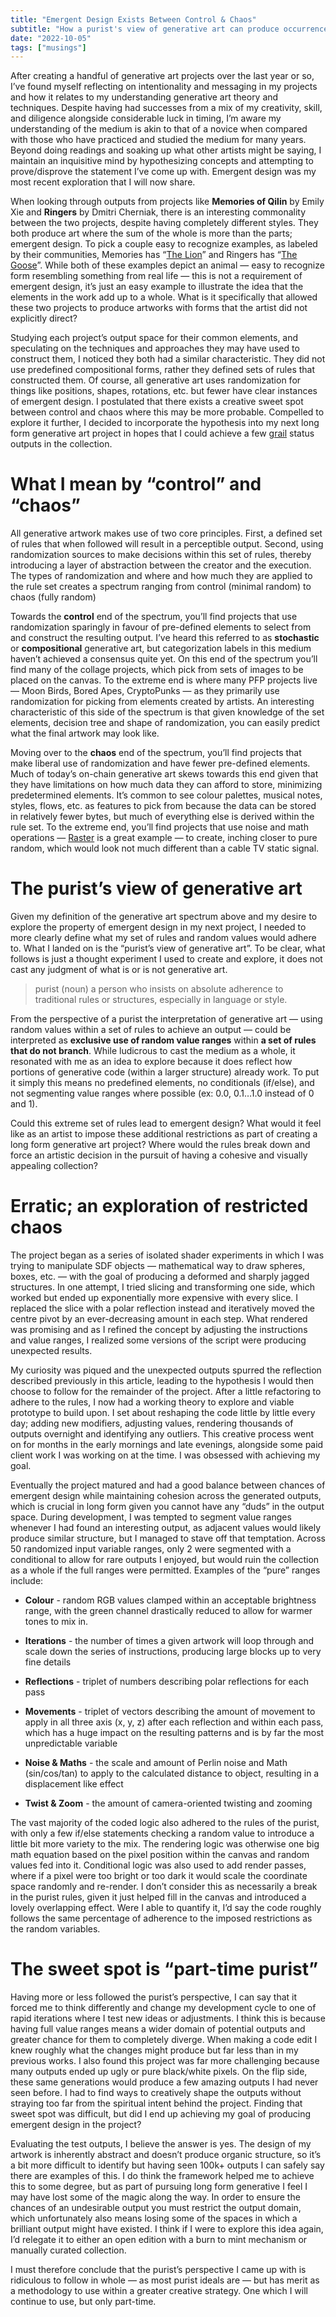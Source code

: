 ```yaml
---
title: "Emergent Design Exists Between Control & Chaos"
subtitle: "How a purist's view of generative art can produce occurrences of emergent design."
date: "2022-10-05"
tags: ["musings"]
---
```


After creating a handful of generative art projects over the last year or so, I’ve found myself reflecting on intentionality and messaging in my projects and how it relates to my understanding generative art theory and techniques. Despite having had successes from a mix of my creativity, skill, and diligence alongside considerable luck in timing, I’m aware my understanding of the medium is akin to that of a novice when compared with those who have practiced and studied the medium for many years. Beyond doing readings and soaking up what other artists might be saying, I maintain an inquisitive mind by hypothesizing concepts and attempting to prove/disprove the statement I’ve come up with. Emergent design was my most recent exploration that I will now share.

<ImageEmbed src="erratic-oob-A.jpg" alt="Erratic Out of Bounds" />

When looking through outputs from projects like **Memories of Qilin** by Emily Xie and **Ringers** by Dmitri Cherniak, there is an interesting commonality between the two projects, despite having completely different styles. They both produce art where the sum of the whole is more than the parts; emergent design. To pick a couple easy to recognize examples, as labeled by their communities, Memories has “[The Lion](https://www.artblocks.io/collections/curated/projects/0xa7d8d9ef8d8ce8992df33d8b8cf4aebabd5bd270/282/tokens/282000808)” and Ringers has “[The Goose](https://www.artblocks.io/collections/curated/projects/0xa7d8d9ef8d8ce8992df33d8b8cf4aebabd5bd270/13/tokens/13000879)”. While both of these examples depict an animal — easy to recognize form resembling something from real life — this is not a requirement of emergent design, it’s just an easy example to illustrate the idea that the elements in the work add up to a whole. What is it specifically that allowed these two projects to produce artworks with forms that the artist did not explicitly direct?

Studying each project’s output space for their common elements, and speculating on the techniques and approaches they may have used to construct them, I noticed they both had a similar characteristic. They did not use predefined compositional forms, rather they defined sets of rules that constructed them. Of course, all generative art uses randomization for things like positions, shapes, rotations, etc. but fewer have clear instances of emergent design. I postulated that there exists a creative sweet spot between control and chaos where this may be more probable. Compelled to explore it further, I decided to incorporate the hypothesis into my next long form generative art project in hopes that I could achieve a few [grail](https://showups.io/web3-dictionary/grail/) status outputs in the collection.

# What I mean by “control” and “chaos”

All generative artwork makes use of two core principles. First, a defined set of rules that when followed will result in a perceptible output. Second, using randomization sources to make decisions within this set of rules, thereby introducing a layer of abstraction between the creator and the execution. The types of randomization and where and how much they are applied to the rule set creates a spectrum ranging from control (minimal random) to chaos (fully random)

<ImageEmbed src="proof-of-pep-1620.jpg" alt="Proof of Pepe #1620" />

Towards the **control** end of the spectrum, you’ll find projects that use randomization sparingly in favour of pre-defined elements to select from and construct the resulting output. I’ve heard this referred to as **stochastic** or **compositional** generative art, but categorization labels in this medium haven’t achieved a consensus quite yet. On this end of the spectrum you’ll find many of the collage projects, which pick from sets of images to be placed on the canvas. To the extreme end is where many PFP projects live — Moon Birds, Bored Apes, CryptoPunks — as they primarily use randomization for picking from elements created by artists. An interesting characteristic of this side of the spectrum is that given knowledge of the set elements, decision tree and shape of randomization, you can easily predict what the final artwork may look like.

<ImageEmbed src="montreal-friend-scale-494.jpg" alt="Montreal Friend Scale #494" />

Moving over to the **chaos** end of the spectrum, you’ll find projects that make liberal use of randomization and have fewer pre-defined elements. Much of today’s on-chain generative art skews towards this end given that they have limitations on how much data they can afford to store, minimizing predetermined elements. It’s common to see colour palettes, musical notes, styles, flows, etc. as features to pick from because the data can be stored in relatively fewer bytes, but much of everything else is derived within the rule set. To the extreme end, you’ll find projects that use noise and math operations — [Raster](https://www.artblocks.io/collections/curated/projects/0xa7d8d9ef8d8ce8992df33d8b8cf4aebabd5bd270/341) is a great example — to create, inching closer to pure random, which would look not much different than a cable TV static signal.

# The purist’s view of generative art

Given my definition of the generative art spectrum above and my desire to explore the property of emergent design in my next project, I needed to more clearly define what my set of rules and random values would adhere to. What I landed on is the “purist’s view of generative art”. To be clear, what follows is just a thought experiment I used to create and explore, it does not cast any judgment of what is or is not generative art.

> purist (noun)
> a person who insists on absolute adherence to traditional rules or structures, especially in language or style.

From the perspective of a purist the interpretation of generative art — using random values within a set of rules to achieve an output — could be interpreted as **exclusive use of random value ranges** within **a set of rules that do not branch**. While ludicrous to cast the medium as a whole, it resonated with me as an idea to explore because it does reflect how portions of generative code (within a larger structure) already work. To put it simply this means no predefined elements, no conditionals (if/else), and not segmenting value ranges where possible (ex: 0.0, 0.1…1.0 instead of 0 and 1).

Could this extreme set of rules lead to emergent design? What would it feel like as an artist to impose these additional restrictions as part of creating a long form generative art project? Where would the rules break down and force an artistic decision in the pursuit of having a cohesive and visually appealing collection?

# Erratic; an exploration of restricted chaos

The project began as a series of isolated shader experiments in which I was trying to manipulate SDF objects — mathematical way to draw spheres, boxes, etc. — with the goal of producing a deformed and sharply jagged structures. In one attempt, I tried slicing and transforming one side, which worked but ended up exponentially more expensive with every slice. I replaced the slice with a polar reflection instead and iteratively moved the centre pivot by an ever-decreasing amount in each step. What rendered was promising and as I refined the concept by adjusting the instructions and value ranges, I realized some versions of the script were producing unexpected results.

<ImageEmbed src="erratic-experiments.jpg" alt="Erratic Experiments" />

My curiosity was piqued and the unexpected outputs spurred the reflection described previously in this article, leading to the hypothesis I would then choose to follow for the remainder of the project. After a little refactoring to adhere to the rules, I now had a working theory to explore and viable prototype to build upon. I set about reshaping the code little by little every day; adding new modifiers, adjusting values, rendering thousands of outputs overnight and identifying any outliers. This creative process went on for months in the early mornings and late evenings, alongside some paid client work I was working on at the time. I was obsessed with achieving my goal.

Eventually the project matured and had a good balance between chances of emergent design while maintaining cohesion across the generated outputs, which is crucial in long form given you cannot have any “duds” in the output space. During development, I was tempted to segment value ranges whenever I had found an interesting output, as adjacent values would likely produce similar structure, but I managed to stave off that temptation. Across 50 randomized input variable ranges, only 2 were segmented with a conditional to allow for rare outputs I enjoyed, but would ruin the collection as a whole if the full ranges were permitted. Examples of the “pure” ranges include:

-   **Colour** - random RGB values clamped within an acceptable brightness range, with the green channel drastically reduced to allow for warmer tones to mix in.

-   **Iterations** - the number of times a given artwork will loop through and scale down the series of instructions, producing large blocks up to very fine details

-   **Reflections** - triplet of numbers describing polar reflections for each pass

-   **Movements** - triplet of vectors describing the amount of movement to apply in all three axis (x, y, z) after each reflection and within each pass, which has a huge impact on the resulting patterns and is by far the most unpredictable variable

-   **Noise & Maths** - the scale and amount of Perlin noise and Math (sin/cos/tan) to apply to the calculated distance to object, resulting in a displacement like effect

-   **Twist & Zoom** - the amount of camera-oriented twisting and zooming

<ImageEmbed src="erratic-oob-B.jpg" alt="Erratic Out of Bounds" />

The vast majority of the coded logic also adhered to the rules of the purist, with only a few if/else statements checking a random value to introduce a little bit more variety to the mix. The rendering logic was otherwise one big math equation based on the pixel position within the canvas and random values fed into it. Conditional logic was also used to add render passes, where if a pixel were too bright or too dark it would scale the coordinate space randomly and re-render. I don’t consider this as necessarily a break in the purist rules, given it just helped fill in the canvas and introduced a lovely overlapping effect. Were I able to quantify it, I’d say the code roughly follows the same percentage of adherence to the imposed restrictions as the random variables.

# The sweet spot is “part-time purist”

Having more or less followed the purist’s perspective, I can say that it forced me to think differently and change my development cycle to one of rapid iterations where I test new ideas or adjustments. I think this is because having full value ranges means a wider domain of potential outputs and greater chance for them to completely diverge. When making a code edit I knew roughly what the changes might produce but far less than in my previous works. I also found this project was far more challenging because many outputs ended up ugly or pure black/white pixels. On the flip side, these same generations would produce a few amazing outputs I had never seen before. I had to find ways to creatively shape the outputs without straying too far from the spiritual intent behind the project. Finding that sweet spot was difficult, but did I end up achieving my goal of producing emergent design in the project?

Evaluating the test outputs, I believe the answer is yes. The design of my artwork is inherently abstract and doesn’t produce organic structure, so it’s a bit more difficult to identify but having seen 100k+ outputs I can safely say there are examples of this. I do think the framework helped me to achieve this to some degree, but as part of pursuing long form generative I feel I may have lost some of the magic along the way. In order to ensure the chances of an undesirable output you must restrict the output domain, which unfortunately also means losing some of the spaces in which a brilliant output might have existed. I think if I were to explore this idea again, I’d relegate it to either an open edition with a burn to mint mechanism or manually curated collection.

I must therefore conclude that the purist’s perspective I came up with is ridiculous to follow in whole — as most purist ideals are — but has merit as a methodology to use within a greater creative strategy. One which I will continue to use, but only part-time.
